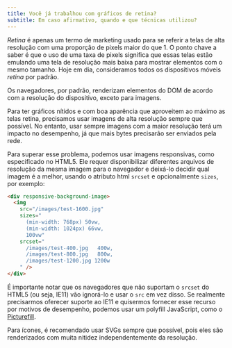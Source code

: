 ```yaml
---
title: Você já trabalhou com gráficos de retina?
subtitle: Em caso afirmativo, quando e que técnicas utilizou?
---
```


_Retina_ é apenas um termo de marketing usado para se referir a telas de alta resolução com uma proporção de pixels maior do que 1. O ponto chave a saber é que o uso de uma taxa de pixels significa que essas telas estão emulando uma tela de resolução mais baixa para mostrar elementos com o mesmo tamanho. Hoje em dia, consideramos todos os dispositivos móveis _retina_ por padrão.

Os navegadores, por padrão, renderizam elementos do DOM de acordo com a resolução do dispositivo, exceto para imagens.

Para ter gráficos nítidos e com boa aparência que aproveitem ao máximo as telas retina, precisamos usar imagens de alta resolução sempre que possível. No entanto, usar sempre imagens com a maior resolução terá um impacto no desempenho, já que mais bytes precisarão ser enviados pela rede.

Para superar esse problema, podemos usar imagens responsivas, como especificado no HTML5. Ele requer disponibilizar diferentes arquivos de resolução da mesma imagem para o navegador e deixá-lo decidir qual imagem é a melhor, usando o atributo html `srcset` e opcionalmente `sizes`, por exemplo:

```html
<div responsive-background-image>
  <img
    src="/images/test-1600.jpg"
    sizes="
      (min-width: 768px) 50vw,
      (min-width: 1024px) 66vw,
      100vw"
    srcset="
      /images/test-400.jpg   400w,
      /images/test-800.jpg   800w,
      /images/test-1200.jpg 1200w
    " />
</div>
```

É importante notar que os navegadores que não suportam o `srcset` do HTML5 (ou seja, IE11) vão ignorá-lo e usar o `src` em vez disso. Se realmente precisarmos oferecer suporte ao IE11 e quisermos fornecer esse recurso por motivos de desempenho, podemos usar um polyfill JavaScript, como o [Picturefill](https://scottjehl.github.io/picturefill/).

Para ícones, é recomendado usar SVGs sempre que possível, pois eles são renderizados com muita nitidez independentemente da resolução.
